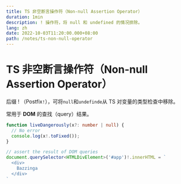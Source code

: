 ```yaml
---
title: TS 非空断言操作符（Non-null Assertion Operator）
duration: 1min
description: ! 操作符，将 null 和 undefined 的情况排除。
lang: zh
date: 2022-10-03T11:20:00.000+08:00
path: /notes/ts-non-null-operator
---
```


# TS 非空断言操作符（Non-null Assertion Operator）

后缀 ! （Postfix`!`），可将`null`和`undefinde`从 TS 对变量的类型检查中移除。

常用于 **DOM** 的查找（query）结果。

``` ts
function liveDangerously(x?: number | null) {
  // No error
  console.log(x!.toFixed());
}

// assert the result of DOM queries
document.querySelector<HTMLDivElement>('#app')!.innerHTML = `
  <div>
    Bazzinga
  </div>
`
```